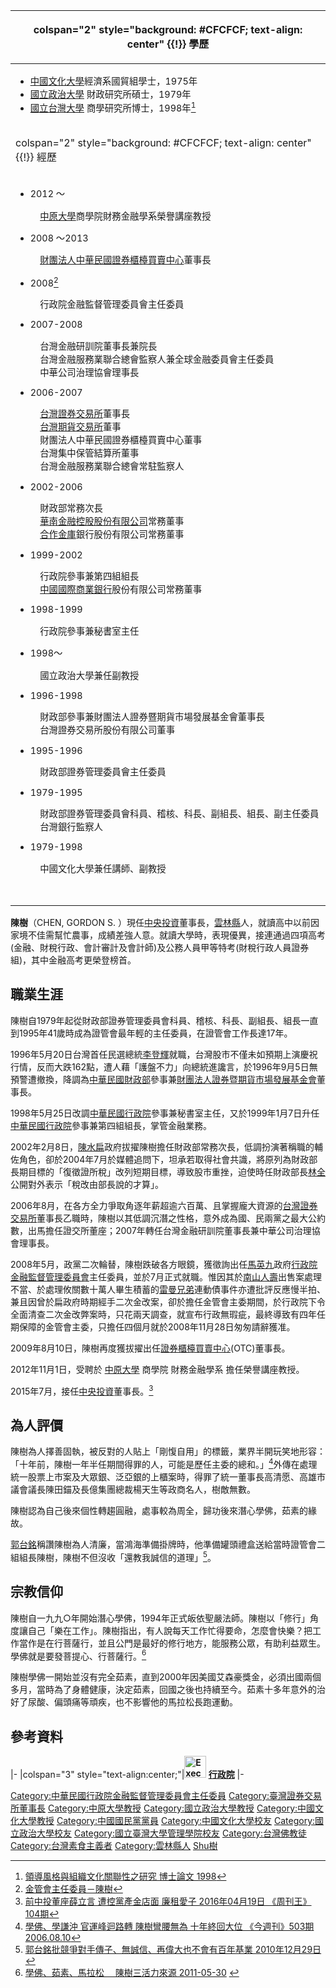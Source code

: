 {{Infobox_Prime_Minister
| name = 陳樹
| image =Replace this image male.svg
| imagesize =250px
| country = 
| order = {{ROC}}第4任[[行政院金融監督管理委員會|行政院金融監督管理委員會]]主委
| term_start = 2008年7月1日
| term_end = 2008年11月30日
| predecessor =[[胡勝正|胡勝正]]
| successor =[[陳冲_(臺灣)|陳冲]]
| nationality ={{ROC}}
| birth_date = {{Birth date and age|1954|3|10}}
| birth_place = {{TWN}}雲林縣
| death_date =
| death_place =
| spouse =
| party = {{Kmt|25px}}
| sex = 男
}}
{| class="infobox bordered" style="width: 21em; font-size: 90%; text-align: left; float:right;" cellpadding="3"
|-
! colspan="2" style="background: #CFCFCF; text-align: center" {{!}} 學歷
|- 
| colspan="2" style="font-size: 90%" |<div style="text-align: left">
* [[中國文化大學|中國文化大學]]經濟系國貿組學士，1975年
* [[國立政治大學|國立政治大學]] 財政研究所碩士，1979年
* [[國立台灣大學|國立台灣大學]] 商學研究所博士，1998年<ref>[http://ndltd.ncl.edu.tw/cgi-bin/gs32/gsweb.cgi/ccd=TVFygu/record?r1=1&h1=0 領導風格與組織文化關聯性之研究 博士論文 1998]</ref>
</div>
|-
! colspan="2" style="background: #CFCFCF; text-align: center" {{!}} 經歷
|- 
| colspan="2" style="font-size: 90%" |<div style="text-align: left">
* 2012 ～
:[[中原大學|中原大學]]商學院財務金融學系榮譽講座教授
* 2008 ～2013
:[[財團法人中華民國證券櫃檯買賣中心|財團法人中華民國證券櫃檯買賣中心]]董事長
* 2008<ref>[http://blog.udn.com/kurich/2145262 金管會主任委員－陳樹]</ref>
:行政院金融監督管理委員會主任委員<br>
* 2007-2008
:台灣金融研訓院董事長兼院長<br>
:台灣金融服務業聯合總會監察人兼全球金融委員會主任委員<br>
:中華公司治理協會理事長<br>
* 2006-2007
:[[台灣證券交易所|台灣證券交易所]]董事長<br>
:[[台灣期貨交易所|台灣期貨交易所]]董事<br>
:財團法人中華民國證券櫃檯買賣中心董事<br>
:台灣集中保管結算所董事<br>
:台灣金融服務業聯合總會常駐監察人<br>
* 2002-2006
:財政部常務次長<br>
:[[華南金融控股股份有限公司|華南金融控股股份有限公司]]常務董事<br>
:[[合作金庫|合作金庫]]銀行股份有限公司常務董事<br>
* 1999-2002
:行政院參事兼第四組組長<br>
:[[中國國際商業銀行|中國國際商業銀行]]股份有限公司常務董事<br>
* 1998-1999
:行政院參事兼秘書室主任<br>
* 1998～
:國立政治大學兼任副教授<br>
* 1996-1998
:財政部參事兼財團法人證券暨期貨市場發展基金會董事長<br>
:台灣證券交易所股份有限公司董事<br>
* 1995-1996
:財政部證券管理委員會主任委員<br>
* 1979-1995
:財政部證券管理委員會科員、稽核、科長、副組長、組長、副主任委員<br>
:台灣銀行監察人<br>
* 1979-1998
:中國文化大學兼任講師、副教授<br> </div><br> </div>
|}

'''陳樹'''（CHEN, GORDON S. {{bd|1954年|3月10日}}）現任[[中央投資|中央投資]]董事長，[[雲林縣|雲林縣]]人，就讀高中以前因家境不佳需幫忙農事，成績差強人意。就讀大學時，表現優異，接連通過四項高考(金融、財稅行政、會計審計及會計師)及公務人員甲等特考(財稅行政人員證券組)，其中金融高考更榮登榜首。

==職業生涯==
陳樹自1979年起從財政部證券管理委員會科員、稽核、科長、副組長、組長一直到1995年41歲時成為證管會最年輕的主任委員，在證管會工作長達17年。

1996年5月20日台灣首任民選總統[[李登輝|李登輝]]就職，台灣股市不僅未如預期上演慶祝行情，反而大跌162點，遭人藉「護盤不力」向總統進讒言，於1996年9月5日無預警遭撤換，降調為[[中華民國財政部|中華民國財政部]]參事兼[[財團法人證券暨期貨市場發展基金會|財團法人證券暨期貨市場發展基金會]]董事長。

1998年5月25日改調[[中華民國行政院|中華民國行政院]]參事兼秘書室主任，又於1999年1月7日升任[[中華民國行政院|中華民國行政院]]參事兼第四組組長，掌管金融業務。

2002年2月8日，[[陳水扁|陳水扁]]政府拔擢陳樹擔任財政部常務次長，低調扮演著稱職的輔佐角色，卻於2004年7月於媒體追問下，坦承若取得社會共識，將原列為財政部長期目標的「復徵證所稅」改列短期目標，導致股市重挫，迫使時任財政部長[[林全|林全]]公開對外表示「稅改由部長說的才算」。

2006年8月，在各方全力爭取角逐年薪超逾六百萬、且掌握龐大資源的[[台灣證券交易所|台灣證券交易所]]董事長乙職時，陳樹以其低調沉潛之性格，意外成為國、民兩黨之最大公約數，出馬擔任證交所董座；2007年轉任台灣金融研訓院董事長兼中華公司治理協會理事長。

2008年5月，政黨二次輪替，陳樹跌破各方眼鏡，獲徵詢出任[[馬英九|馬英九]]政府[[行政院金融監督管理委員會|行政院金融監督管理委員會]]主任委員，並於7月正式就職。惟因其於[[南山人壽|南山人壽]]出售案處理不當、於處理攸關數十萬人畢生積蓄的[[雷曼兄弟|雷曼兄弟]]連動債事件亦遭批評反應慢半拍、兼且因曾於扁政府時期經手二次金改案，卻於擔任金管會主委期間，於行政院下令全面清查二次金改弊案時，只花兩天調查，就宣布行政無瑕疵，最終導致有四年任期保障的金管會主委，只擔任四個月就於2008年11月28日匆匆請辭獲准。

2009年8月10日，陳樹再度獲拔擢出任[[證券櫃檯買賣中心|證券櫃檯買賣中心]](OTC)董事長。

2012年11月1日，受聘於 [[中原大學|中原大學]] 商學院 財務金融學系 擔任榮譽講座教授。

2015年7月，接任[[中央投資|中央投資]]董事長。<ref>[http://magazine.chinatimes.com/wantweekly/20160419004227-300109 前中投董座薛立言 遭控黨產金店面 廉租愛子 2016年04月19日 《周刊王》104期 ]</ref>

==為人評價==
陳樹為人擇善固執，被反對的人貼上「剛愎自用」的標籤，業界半開玩笑地形容：「十年前，陳樹一年半任期間得罪的人，可能是歷任主委的總和。」<ref>[http://money.chinatimes.com/newmoney/magazine/Article.aspx?PageID=3&ArticleID=6490 學佛、學謙沖 官運峰迴路轉 陳樹彎腰無為 十年終回大位 《今週刊》503期 2006.08.10]{{Dead link|date=2020年1月 |bot=InternetArchiveBot |fix-attempted=yes }}</ref>外傳在處理統一股票上市案及大眾銀、泛亞銀的上櫃案時，得罪了統一董事長高清愿、高雄市議會議長陳田錨及長億集團總裁楊天生等政商名人，樹敵無數。

陳樹認為自己後來個性轉趨圓融，處事較為周全，歸功後來潛心學佛，茹素的緣故。

[[郭台銘|郭台銘]]稱讚陳樹為人清廉，當鴻海準備掛牌時，他準備罐頭禮盒送給當時證管會二組組長陳樹，陳樹不但沒收「還教我誠信的道理」<ref>[http://www.nownews.com/2010/12/29/11490-2677685.htm 郭台銘批競爭對手傳子、無誠信、再偉大也不會有百年基業 2010年12月29日]</ref>。

==宗教信仰==
陳樹自一九九○年開始潛心學佛，1994年正式皈依聖嚴法師。陳樹以「修行」角度讓自己「樂在工作」。陳樹指出，有人說每天工作忙得要命，怎麼會快樂？把工作當作是在行菩薩行，並且公門是最好的修行地方，能服務公眾，有助利益眾生。學佛就是要發菩提心、行菩薩行。<ref>[http://www.xn--fhq220b40g.com/cgi-bin/big5/k/374c?q1=dp1&time=11:07:19&q27=374c&q65=8868898&q22=20110530084617 學佛、茹素、馬拉松　 陳樹三活力來源 2011-05-30] {{webarchive|url=https://web.archive.org/web/20130728014236/http://www.xn--fhq220b40g.com/cgi-bin/big5/k/374c?q1=dp1&time=11:07:19&q27=374c&q65=8868898&q22=20110530084617 |date=2013-07-28 }}</ref>

陳樹學佛一開始並沒有完全茹素，直到2000年因美國艾森豪獎金，必須出國兩個多月，當時為了身體健康，決定茹素，回國之後也持續至今。茹素十多年意外的治好了尿酸、偏頭痛等頑疾，也不影響他的馬拉松長跑運動。

==參考資料==
{{reflist}}

{{start box}}
{{s-gov|roc}}
|-
|colspan="3" style="text-align:center;"|'''[[File:Executive_Yuan,ROC_LOGO.svg|35px]] [[行政院|行政院]]'''
|-
{{s-before|[[胡勝正|胡勝正]]}}
{{s-title|[[行政院金融監督管理委員會|行政院金融監督管理委員會]]主任委員<br><small>第四任<br>2008年7月1日－2008年12月1日}}
{{s-after|[[陳冲_(臺灣)|陳　冲]]}}
{{end box}}
{{中華民國金融監督管理委員會主任委員}}
{{Authority control}}

{{DEFAULTSORT:Chen陳}}
[[Category:中華民國行政院金融監督管理委員會主任委員|Category:中華民國行政院金融監督管理委員會主任委員]]
[[Category:臺灣證券交易所董事長|Category:臺灣證券交易所董事長]]
[[Category:中原大學教授|Category:中原大學教授]]
[[Category:國立政治大學教授|Category:國立政治大學教授]]
[[Category:中國文化大學教授|Category:中國文化大學教授]]
[[Category:中國國民黨黨員|Category:中國國民黨黨員]]
[[Category:中國文化大學校友|Category:中國文化大學校友]]
[[Category:國立政治大學校友|Category:國立政治大學校友]]
[[Category:國立臺灣大學管理學院校友|Category:國立臺灣大學管理學院校友]]
[[Category:台灣佛教徒|Category:台灣佛教徒]]
[[Category:台灣素食主義者|Category:台灣素食主義者]]
[[Category:雲林縣人|Category:雲林縣人]]
[[Category:陈姓|Shu樹]]